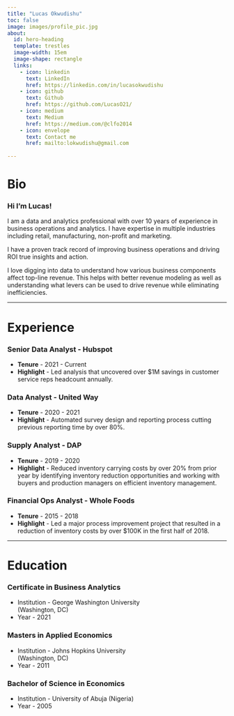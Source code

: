```yaml
---
title: "Lucas Okwudishu"
toc: false
image: images/profile_pic.jpg
about:
  id: hero-heading
  template: trestles
  image-width: 15em
  image-shape: rectangle
  links:
    - icon: linkedin
      text: LinkedIn
      href: https://linkedin.com/in/lucasokwudishu
    - icon: github
      text: Github
      href: https://github.com/LucasO21/
    - icon: medium
      text: Medium
      href: https://medium.com/@clfo2014
    - icon: envelope
      text: Contact me
      href: mailto:lokwudishu@gmail.com
    
---
```


# Bio

### Hi I'm Lucas!

I am a data and analytics professional with over 10 years of experience in business
operations and analytics. I have expertise in multiple industries including retail,
manufacturing, non-profit and marketing.

I have a proven track record of improving business operations and driving ROI true 
insights and action.

I love digging into data to understand how various business components affect top-line 
revenue. This helps with better revenue modeling as well as understanding what 
levers can be used to drive revenue while eliminating inefficiencies.

---

# Experience

### Senior Data Analyst - Hubspot
* **Tenure** - 2021 - Current
* **Highlight** - Led analysis that uncovered over $1M savings in customer service reps headcount annually.

### Data Analyst - United Way
* **Tenure** - 2020 - 2021 
* **Highlight** - Automated survey design and reporting process cutting previous reporting time by over 80%.

### Supply Analyst - DAP
* **Tenure** - 2019 - 2020 
* **Highlight** - Reduced inventory carrying costs by over 20% from prior year by identifying inventory reduction opportunities and working with buyers and production managers on efficient inventory management.


### Financial Ops Analyst - Whole Foods
* **Tenure** - 2015 - 2018 
* **Highlight** - Led a major process improvement project that resulted in a reduction of inventory costs by over $100K in the first half of 2018.

---

# Education

### Certificate in Business Analytics
* Institution - George Washington University <br>
(Washington, DC)
* Year - 2021

### Masters in Applied Economics
* Institution - Johns Hopkins University <br> 
(Washington, DC)
* Year - 2011

### Bachelor of Science in Economics
* Institution - University of Abuja (Nigeria)
* Year - 2005

